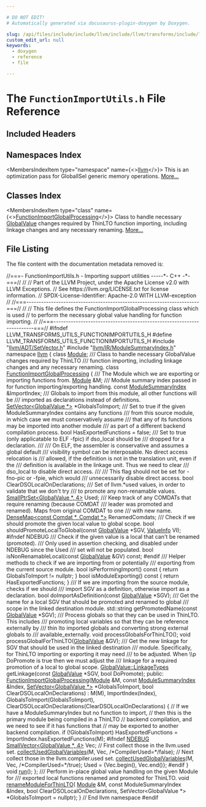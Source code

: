 ```yaml
---

# DO NOT EDIT!
# Automatically generated via docusaurus-plugin-doxygen by Doxygen.

slug: /api/files/include/include/llvm/include/llvm/transforms/include/llvm/transforms/utils/functionimportutils-h
custom_edit_url: null
keywords:
  - doxygen
  - reference
  - file

---
```





# The `FunctionImportUtils.h` File Reference

<DoxygenPage pluginConfig={pluginConfig}>



## Included Headers

<IncludesList>
<IncludesListItem
  filePath="llvm/ADT/SetVector.h"
  permalink="/docs/api/files/include/include/llvm/include/llvm/adt/setvector-h"
  isLocal="true" />
<IncludesListItem
  filePath="llvm/IR/ModuleSummaryIndex.h"
  permalink="/docs/api/files/include/include/llvm/include/llvm/ir/modulesummaryindex-h"
  isLocal="true" />
</IncludesList>

## Namespaces Index

<MembersIndex>

<MembersIndexItem
  type="namespace"
  name={<><a href="/docs/api/namespaces/llvm">llvm</a></>}>
This is an optimization pass for GlobalISel generic memory operations. <a href="/docs/api/namespaces/llvm/#details">More...</a>
</MembersIndexItem>

</MembersIndex>

## Classes Index

<MembersIndex>

<MembersIndexItem
  type="class"
  name={<><a href="/docs/api/classes/llvm/functionimportglobalprocessing">FunctionImportGlobalProcessing</a></>}>
Class to handle necessary <a href="/docs/api/classes/llvm/globalvalue">GlobalValue</a> changes required by ThinLTO function importing, including linkage changes and any necessary renaming. <a href="/docs/api/classes/llvm/functionimportglobalprocessing/#details">More...</a>
</MembersIndexItem>

</MembersIndex>


## File Listing

The file content with the documentation metadata removed is:

<ProgramListing>

<Link id="l00001" /><CodeLine lineNumber="1"><Highlight kind="comment">//===- FunctionImportUtils.h - Importing support utilities -----&#42;- C++ -&#42;-===//</Highlight><Highlight kind="normal"></Highlight></CodeLine>
<Link id="l00002" /><CodeLine lineNumber="2"><Highlight kind="normal"></Highlight><Highlight kind="comment">//</Highlight><Highlight kind="normal"></Highlight></CodeLine>
<Link id="l00003" /><CodeLine lineNumber="3"><Highlight kind="normal"></Highlight><Highlight kind="comment">// Part of the LLVM Project, under the Apache License v2.0 with LLVM Exceptions.</Highlight><Highlight kind="normal"></Highlight></CodeLine>
<Link id="l00004" /><CodeLine lineNumber="4"><Highlight kind="normal"></Highlight><Highlight kind="comment">// See https://llvm.org/LICENSE.txt for license information.</Highlight><Highlight kind="normal"></Highlight></CodeLine>
<Link id="l00005" /><CodeLine lineNumber="5"><Highlight kind="normal"></Highlight><Highlight kind="comment">// SPDX-License-Identifier: Apache-2.0 WITH LLVM-exception</Highlight><Highlight kind="normal"></Highlight></CodeLine>
<Link id="l00006" /><CodeLine lineNumber="6"><Highlight kind="normal"></Highlight><Highlight kind="comment">//</Highlight><Highlight kind="normal"></Highlight></CodeLine>
<Link id="l00007" /><CodeLine lineNumber="7"><Highlight kind="normal"></Highlight><Highlight kind="comment">//===----------------------------------------------------------------------===//</Highlight><Highlight kind="normal"></Highlight></CodeLine>
<Link id="l00008" /><CodeLine lineNumber="8"><Highlight kind="normal"></Highlight><Highlight kind="comment">//</Highlight><Highlight kind="normal"></Highlight></CodeLine>
<Link id="l00009" /><CodeLine lineNumber="9"><Highlight kind="normal"></Highlight><Highlight kind="comment">// This file defines the FunctionImportGlobalProcessing class which is used</Highlight><Highlight kind="normal"></Highlight></CodeLine>
<Link id="l00010" /><CodeLine lineNumber="10"><Highlight kind="normal"></Highlight><Highlight kind="comment">// to perform the necessary global value handling for function importing.</Highlight><Highlight kind="normal"></Highlight></CodeLine>
<Link id="l00011" /><CodeLine lineNumber="11"><Highlight kind="normal"></Highlight><Highlight kind="comment">//</Highlight><Highlight kind="normal"></Highlight></CodeLine>
<Link id="l00012" /><CodeLine lineNumber="12"><Highlight kind="normal"></Highlight><Highlight kind="comment">//===----------------------------------------------------------------------===//</Highlight><Highlight kind="normal"></Highlight></CodeLine>
<Link id="l00013" /><CodeLine lineNumber="13"><Highlight kind="normal"></Highlight></CodeLine>
<Link id="l00014" /><CodeLine lineNumber="14"><Highlight kind="normal"></Highlight><Highlight kind="preprocessor">#ifndef LLVM&#95;TRANSFORMS&#95;UTILS&#95;FUNCTIONIMPORTUTILS&#95;H</Highlight><Highlight kind="normal"></Highlight></CodeLine>
<Link id="l00015" /><CodeLine lineNumber="15"><Highlight kind="normal"></Highlight><Highlight kind="preprocessor">#define LLVM&#95;TRANSFORMS&#95;UTILS&#95;FUNCTIONIMPORTUTILS&#95;H</Highlight><Highlight kind="normal"></Highlight></CodeLine>
<Link id="l00016" /><CodeLine lineNumber="16"><Highlight kind="normal"></Highlight></CodeLine>
<Link id="l00017" /><CodeLine lineNumber="17"><Highlight kind="normal"></Highlight><Highlight kind="preprocessor">#include &quot;<a href="/docs/api/files/include/include/llvm/include/llvm/adt/setvector-h">llvm/ADT/SetVector.h</a>&quot;</Highlight><Highlight kind="normal"></Highlight></CodeLine>
<Link id="l00018" /><CodeLine lineNumber="18"><Highlight kind="normal"></Highlight><Highlight kind="preprocessor">#include &quot;<a href="/docs/api/files/include/include/llvm/include/llvm/ir/modulesummaryindex-h">llvm/IR/ModuleSummaryIndex.h</a>&quot;</Highlight><Highlight kind="normal"></Highlight></CodeLine>
<Link id="l00019" /><CodeLine lineNumber="19"><Highlight kind="normal"></Highlight></CodeLine>
<Link id="l00020" /><CodeLine lineNumber="20"><Highlight kind="normal"></Highlight><Highlight kind="keyword">namespace </Highlight><Highlight kind="normal"><a href="/docs/api/namespaces/llvm">llvm</a> &#123;</Highlight></CodeLine>
<Link id="l00021" /><CodeLine lineNumber="21"><Highlight kind="normal"></Highlight><Highlight kind="keyword">class </Highlight><Highlight kind="normal"><a href="/docs/api/classes/llvm/module">Module</a>;</Highlight></CodeLine>
<Link id="l00022" /><CodeLine lineNumber="22"><Highlight kind="normal"></Highlight><Highlight kind="comment"></Highlight></CodeLine>
<Link id="l00023" /><CodeLine lineNumber="23"><Highlight kind="comment">/// Class to handle necessary GlobalValue changes required by ThinLTO</Highlight></CodeLine>
<Link id="l00024" /><CodeLine lineNumber="24"><Highlight kind="comment">/// function importing, including linkage changes and any necessary renaming.</Highlight><Highlight kind="normal"></Highlight></CodeLine>
<Link id="l00025" /><CodeLine lineNumber="25" lineLink="/docs/api/classes/llvm/functionimportglobalprocessing"><Highlight kind="normal"></Highlight><Highlight kind="keyword">class </Highlight><Highlight kind="normal"><a href="/docs/api/classes/llvm/functionimportglobalprocessing/#ad2d457aedadef41588c7ae3c16adbfc8">FunctionImportGlobalProcessing</a> &#123;</Highlight><Highlight kind="comment"></Highlight></CodeLine>
<Link id="l00026" /><CodeLine lineNumber="26"><Highlight kind="comment">  /// The Module which we are exporting or importing functions from.</Highlight><Highlight kind="normal"></Highlight></CodeLine>
<Link id="l00027" /><CodeLine lineNumber="27"><Highlight kind="normal">  <a href="/docs/api/classes/llvm/module">Module</a> &amp;M;</Highlight></CodeLine>
<Link id="l00028" /><CodeLine lineNumber="28"><Highlight kind="normal"></Highlight><Highlight kind="comment"></Highlight></CodeLine>
<Link id="l00029" /><CodeLine lineNumber="29"><Highlight kind="comment">  /// Module summary index passed in for function importing/exporting handling.</Highlight><Highlight kind="normal"></Highlight></CodeLine>
<Link id="l00030" /><CodeLine lineNumber="30"><Highlight kind="normal">  </Highlight><Highlight kind="keyword">const</Highlight><Highlight kind="normal"> <a href="/docs/api/classes/llvm/modulesummaryindex">ModuleSummaryIndex</a> &amp;ImportIndex;</Highlight></CodeLine>
<Link id="l00031" /><CodeLine lineNumber="31"><Highlight kind="normal"></Highlight><Highlight kind="comment"></Highlight></CodeLine>
<Link id="l00032" /><CodeLine lineNumber="32"><Highlight kind="comment">  /// Globals to import from this module, all other functions will be</Highlight></CodeLine>
<Link id="l00033" /><CodeLine lineNumber="33"><Highlight kind="comment">  /// imported as declarations instead of definitions.</Highlight><Highlight kind="normal"></Highlight></CodeLine>
<Link id="l00034" /><CodeLine lineNumber="34"><Highlight kind="normal">  <a href="/docs/api/classes/llvm/setvector">SetVector&lt;GlobalValue &#42;&gt;</a> &#42;GlobalsToImport;</Highlight></CodeLine>
<Link id="l00035" /><CodeLine lineNumber="35"><Highlight kind="normal"></Highlight><Highlight kind="comment"></Highlight></CodeLine>
<Link id="l00036" /><CodeLine lineNumber="36"><Highlight kind="comment">  /// Set to true if the given ModuleSummaryIndex contains any functions</Highlight></CodeLine>
<Link id="l00037" /><CodeLine lineNumber="37"><Highlight kind="comment">  /// from this source module, in which case we must conservatively assume</Highlight></CodeLine>
<Link id="l00038" /><CodeLine lineNumber="38"><Highlight kind="comment">  /// that any of its functions may be imported into another module</Highlight></CodeLine>
<Link id="l00039" /><CodeLine lineNumber="39"><Highlight kind="comment">  /// as part of a different backend compilation process.</Highlight><Highlight kind="normal"></Highlight></CodeLine>
<Link id="l00040" /><CodeLine lineNumber="40"><Highlight kind="normal">  </Highlight><Highlight kind="keywordtype">bool</Highlight><Highlight kind="normal"> HasExportedFunctions = </Highlight><Highlight kind="keyword">false</Highlight><Highlight kind="normal">;</Highlight></CodeLine>
<Link id="l00041" /><CodeLine lineNumber="41"><Highlight kind="normal"></Highlight><Highlight kind="comment"></Highlight></CodeLine>
<Link id="l00042" /><CodeLine lineNumber="42"><Highlight kind="comment">  /// Set to true (only applicatable to ELF -fpic) if dso&#95;local should be</Highlight></CodeLine>
<Link id="l00043" /><CodeLine lineNumber="43"><Highlight kind="comment">  /// dropped for a declaration.</Highlight></CodeLine>
<Link id="l00044" /><CodeLine lineNumber="44"><Highlight kind="comment">  ///</Highlight></CodeLine>
<Link id="l00045" /><CodeLine lineNumber="45"><Highlight kind="comment">  /// On ELF, the assembler is conservative and assumes a global default</Highlight></CodeLine>
<Link id="l00046" /><CodeLine lineNumber="46"><Highlight kind="comment">  /// visibility symbol can be interposable. No direct access relocation is</Highlight></CodeLine>
<Link id="l00047" /><CodeLine lineNumber="47"><Highlight kind="comment">  /// allowed, if the definition is not in the translation unit, even if the</Highlight></CodeLine>
<Link id="l00048" /><CodeLine lineNumber="48"><Highlight kind="comment">  /// definition is available in the linkage unit. Thus we need to clear</Highlight></CodeLine>
<Link id="l00049" /><CodeLine lineNumber="49"><Highlight kind="comment">  /// dso&#95;local to disable direct access.</Highlight></CodeLine>
<Link id="l00050" /><CodeLine lineNumber="50"><Highlight kind="comment">  ///</Highlight></CodeLine>
<Link id="l00051" /><CodeLine lineNumber="51"><Highlight kind="comment">  /// This flag should not be set for -fno-pic or -fpie, which would</Highlight></CodeLine>
<Link id="l00052" /><CodeLine lineNumber="52"><Highlight kind="comment">  /// unnecessarily disable direct access.</Highlight><Highlight kind="normal"></Highlight></CodeLine>
<Link id="l00053" /><CodeLine lineNumber="53"><Highlight kind="normal">  </Highlight><Highlight kind="keywordtype">bool</Highlight><Highlight kind="normal"> ClearDSOLocalOnDeclarations;</Highlight></CodeLine>
<Link id="l00054" /><CodeLine lineNumber="54"><Highlight kind="normal"></Highlight><Highlight kind="comment"></Highlight></CodeLine>
<Link id="l00055" /><CodeLine lineNumber="55"><Highlight kind="comment">  /// Set of llvm.&#42;used values, in order to validate that we don&#39;t try</Highlight></CodeLine>
<Link id="l00056" /><CodeLine lineNumber="56"><Highlight kind="comment">  /// to promote any non-renamable values.</Highlight><Highlight kind="normal"></Highlight></CodeLine>
<Link id="l00057" /><CodeLine lineNumber="57"><Highlight kind="normal">  <a href="/docs/api/classes/llvm/smallptrset">SmallPtrSet&lt;GlobalValue &#42;, 4&gt;</a> Used;</Highlight></CodeLine>
<Link id="l00058" /><CodeLine lineNumber="58"><Highlight kind="normal"></Highlight><Highlight kind="comment"></Highlight></CodeLine>
<Link id="l00059" /><CodeLine lineNumber="59"><Highlight kind="comment">  /// Keep track of any COMDATs that require renaming (because COMDAT</Highlight></CodeLine>
<Link id="l00060" /><CodeLine lineNumber="60"><Highlight kind="comment">  /// leader was promoted and renamed). Maps from original COMDAT to one</Highlight></CodeLine>
<Link id="l00061" /><CodeLine lineNumber="61"><Highlight kind="comment">  /// with new name.</Highlight><Highlight kind="normal"></Highlight></CodeLine>
<Link id="l00062" /><CodeLine lineNumber="62"><Highlight kind="normal">  <a href="/docs/api/classes/llvm/densemap">DenseMap&lt;const Comdat &#42;, Comdat &#42;&gt;</a> RenamedComdats;</Highlight></CodeLine>
<Link id="l00063" /><CodeLine lineNumber="63"><Highlight kind="normal"></Highlight><Highlight kind="comment"></Highlight></CodeLine>
<Link id="l00064" /><CodeLine lineNumber="64"><Highlight kind="comment">  /// Check if we should promote the given local value to global scope.</Highlight><Highlight kind="normal"></Highlight></CodeLine>
<Link id="l00065" /><CodeLine lineNumber="65"><Highlight kind="normal">  </Highlight><Highlight kind="keywordtype">bool</Highlight><Highlight kind="normal"> shouldPromoteLocalToGlobal(</Highlight><Highlight kind="keyword">const</Highlight><Highlight kind="normal"> <a href="/docs/api/classes/llvm/globalvalue">GlobalValue</a> &#42;SGV, <a href="/docs/api/structs/llvm/valueinfo">ValueInfo</a> VI);</Highlight></CodeLine>
<Link id="l00066" /><CodeLine lineNumber="66"><Highlight kind="normal"></Highlight></CodeLine>
<Link id="l00067" /><CodeLine lineNumber="67"><Highlight kind="normal"></Highlight><Highlight kind="preprocessor">#ifndef NDEBUG</Highlight><Highlight kind="comment"></Highlight></CodeLine>
<Link id="l00068" /><CodeLine lineNumber="68"><Highlight kind="comment">  /// Check if the given value is a local that can&#39;t be renamed (promoted).</Highlight></CodeLine>
<Link id="l00069" /><CodeLine lineNumber="69"><Highlight kind="comment">  /// Only used in assertion checking, and disabled under NDEBUG since the Used</Highlight></CodeLine>
<Link id="l00070" /><CodeLine lineNumber="70"><Highlight kind="comment">  /// set will not be populated.</Highlight><Highlight kind="normal"></Highlight></CodeLine>
<Link id="l00071" /><CodeLine lineNumber="71"><Highlight kind="normal">  </Highlight><Highlight kind="keywordtype">bool</Highlight><Highlight kind="normal"> isNonRenamableLocal(</Highlight><Highlight kind="keyword">const</Highlight><Highlight kind="normal"> <a href="/docs/api/classes/llvm/globalvalue">GlobalValue</a> &amp;GV) </Highlight><Highlight kind="keyword">const</Highlight><Highlight kind="normal">;</Highlight></CodeLine>
<Link id="l00072" /><CodeLine lineNumber="72"><Highlight kind="normal"></Highlight><Highlight kind="preprocessor">#endif</Highlight><Highlight kind="normal"></Highlight></CodeLine>
<Link id="l00073" /><CodeLine lineNumber="73"><Highlight kind="normal"></Highlight><Highlight kind="comment"></Highlight></CodeLine>
<Link id="l00074" /><CodeLine lineNumber="74"><Highlight kind="comment">  /// Helper methods to check if we are importing from or potentially</Highlight></CodeLine>
<Link id="l00075" /><CodeLine lineNumber="75"><Highlight kind="comment">  /// exporting from the current source module.</Highlight><Highlight kind="normal"></Highlight></CodeLine>
<Link id="l00076" /><CodeLine lineNumber="76"><Highlight kind="normal">  </Highlight><Highlight kind="keywordtype">bool</Highlight><Highlight kind="normal"> isPerformingImport()</Highlight><Highlight kind="keyword"> const </Highlight><Highlight kind="normal">&#123; </Highlight><Highlight kind="keywordflow">return</Highlight><Highlight kind="normal"> GlobalsToImport != </Highlight><Highlight kind="keyword">nullptr</Highlight><Highlight kind="normal">; &#125;</Highlight></CodeLine>
<Link id="l00077" /><CodeLine lineNumber="77"><Highlight kind="normal">  </Highlight><Highlight kind="keywordtype">bool</Highlight><Highlight kind="normal"> isModuleExporting()</Highlight><Highlight kind="keyword"> const </Highlight><Highlight kind="normal">&#123; </Highlight><Highlight kind="keywordflow">return</Highlight><Highlight kind="normal"> HasExportedFunctions; &#125;</Highlight></CodeLine>
<Link id="l00078" /><CodeLine lineNumber="78"><Highlight kind="normal"></Highlight><Highlight kind="comment"></Highlight></CodeLine>
<Link id="l00079" /><CodeLine lineNumber="79"><Highlight kind="comment">  /// If we are importing from the source module, checks if we should</Highlight></CodeLine>
<Link id="l00080" /><CodeLine lineNumber="80"><Highlight kind="comment">  /// import SGV as a definition, otherwise import as a declaration.</Highlight><Highlight kind="normal"></Highlight></CodeLine>
<Link id="l00081" /><CodeLine lineNumber="81"><Highlight kind="normal">  </Highlight><Highlight kind="keywordtype">bool</Highlight><Highlight kind="normal"> doImportAsDefinition(</Highlight><Highlight kind="keyword">const</Highlight><Highlight kind="normal"> <a href="/docs/api/classes/llvm/globalvalue">GlobalValue</a> &#42;SGV);</Highlight></CodeLine>
<Link id="l00082" /><CodeLine lineNumber="82"><Highlight kind="normal"></Highlight><Highlight kind="comment"></Highlight></CodeLine>
<Link id="l00083" /><CodeLine lineNumber="83"><Highlight kind="comment">  /// Get the name for a local SGV that should be promoted and renamed to global</Highlight></CodeLine>
<Link id="l00084" /><CodeLine lineNumber="84"><Highlight kind="comment">  /// scope in the linked destination module.</Highlight><Highlight kind="normal"></Highlight></CodeLine>
<Link id="l00085" /><CodeLine lineNumber="85"><Highlight kind="normal">  std::string getPromotedName(</Highlight><Highlight kind="keyword">const</Highlight><Highlight kind="normal"> <a href="/docs/api/classes/llvm/globalvalue">GlobalValue</a> &#42;SGV);</Highlight></CodeLine>
<Link id="l00086" /><CodeLine lineNumber="86"><Highlight kind="normal"></Highlight><Highlight kind="comment"></Highlight></CodeLine>
<Link id="l00087" /><CodeLine lineNumber="87"><Highlight kind="comment">  /// Process globals so that they can be used in ThinLTO. This includes</Highlight></CodeLine>
<Link id="l00088" /><CodeLine lineNumber="88"><Highlight kind="comment">  /// promoting local variables so that they can be reference externally by</Highlight></CodeLine>
<Link id="l00089" /><CodeLine lineNumber="89"><Highlight kind="comment">  /// thin lto imported globals and converting strong external globals to</Highlight></CodeLine>
<Link id="l00090" /><CodeLine lineNumber="90"><Highlight kind="comment">  /// available&#95;externally.</Highlight><Highlight kind="normal"></Highlight></CodeLine>
<Link id="l00091" /><CodeLine lineNumber="91"><Highlight kind="normal">  </Highlight><Highlight kind="keywordtype">void</Highlight><Highlight kind="normal"> processGlobalsForThinLTO();</Highlight></CodeLine>
<Link id="l00092" /><CodeLine lineNumber="92"><Highlight kind="normal">  </Highlight><Highlight kind="keywordtype">void</Highlight><Highlight kind="normal"> processGlobalForThinLTO(<a href="/docs/api/classes/llvm/globalvalue">GlobalValue</a> &amp;GV);</Highlight></CodeLine>
<Link id="l00093" /><CodeLine lineNumber="93"><Highlight kind="normal"></Highlight><Highlight kind="comment"></Highlight></CodeLine>
<Link id="l00094" /><CodeLine lineNumber="94"><Highlight kind="comment">  /// Get the new linkage for SGV that should be used in the linked destination</Highlight></CodeLine>
<Link id="l00095" /><CodeLine lineNumber="95"><Highlight kind="comment">  /// module. Specifically, for ThinLTO importing or exporting it may need</Highlight></CodeLine>
<Link id="l00096" /><CodeLine lineNumber="96"><Highlight kind="comment">  /// to be adjusted. When \\p DoPromote is true then we must adjust the</Highlight></CodeLine>
<Link id="l00097" /><CodeLine lineNumber="97"><Highlight kind="comment">  /// linkage for a required promotion of a local to global scope.</Highlight><Highlight kind="normal"></Highlight></CodeLine>
<Link id="l00098" /><CodeLine lineNumber="98"><Highlight kind="normal">  <a href="/docs/api/classes/llvm/globalvalue/#aedfa75f0c85c4aa85b257f066fbea57c">GlobalValue::LinkageTypes</a> getLinkage(</Highlight><Highlight kind="keyword">const</Highlight><Highlight kind="normal"> <a href="/docs/api/classes/llvm/globalvalue">GlobalValue</a> &#42;SGV, </Highlight><Highlight kind="keywordtype">bool</Highlight><Highlight kind="normal"> DoPromote);</Highlight></CodeLine>
<Link id="l00099" /><CodeLine lineNumber="99"><Highlight kind="normal"></Highlight></CodeLine>
<Link id="l00100" /><CodeLine lineNumber="100"><Highlight kind="normal"></Highlight><Highlight kind="keyword">public</Highlight><Highlight kind="normal">:</Highlight></CodeLine>
<Link id="l00101" /><CodeLine lineNumber="101" lineLink="/docs/api/classes/llvm/functionimportglobalprocessing/#ad2d457aedadef41588c7ae3c16adbfc8"><Highlight kind="normal">  <a href="/docs/api/classes/llvm/functionimportglobalprocessing/#ad2d457aedadef41588c7ae3c16adbfc8">FunctionImportGlobalProcessing</a>(<a href="/docs/api/classes/llvm/module">Module</a> &amp;M, </Highlight><Highlight kind="keyword">const</Highlight><Highlight kind="normal"> <a href="/docs/api/classes/llvm/modulesummaryindex">ModuleSummaryIndex</a> &amp;Index,</Highlight></CodeLine>
<Link id="l00102" /><CodeLine lineNumber="102"><Highlight kind="normal">                                 <a href="/docs/api/classes/llvm/setvector">SetVector&lt;GlobalValue &#42;&gt;</a> &#42;GlobalsToImport,</Highlight></CodeLine>
<Link id="l00103" /><CodeLine lineNumber="103"><Highlight kind="normal">                                 </Highlight><Highlight kind="keywordtype">bool</Highlight><Highlight kind="normal"> ClearDSOLocalOnDeclarations)</Highlight></CodeLine>
<Link id="l00104" /><CodeLine lineNumber="104"><Highlight kind="normal">      : M(M), ImportIndex(Index), GlobalsToImport(GlobalsToImport),</Highlight></CodeLine>
<Link id="l00105" /><CodeLine lineNumber="105"><Highlight kind="normal">        ClearDSOLocalOnDeclarations(ClearDSOLocalOnDeclarations) &#123;</Highlight></CodeLine>
<Link id="l00106" /><CodeLine lineNumber="106"><Highlight kind="normal">    </Highlight><Highlight kind="comment">// If we have a ModuleSummaryIndex but no function to import,</Highlight><Highlight kind="normal"></Highlight></CodeLine>
<Link id="l00107" /><CodeLine lineNumber="107"><Highlight kind="normal">    </Highlight><Highlight kind="comment">// then this is the primary module being compiled in a ThinLTO</Highlight><Highlight kind="normal"></Highlight></CodeLine>
<Link id="l00108" /><CodeLine lineNumber="108"><Highlight kind="normal">    </Highlight><Highlight kind="comment">// backend compilation, and we need to see if it has functions that</Highlight><Highlight kind="normal"></Highlight></CodeLine>
<Link id="l00109" /><CodeLine lineNumber="109"><Highlight kind="normal">    </Highlight><Highlight kind="comment">// may be exported to another backend compilation.</Highlight><Highlight kind="normal"></Highlight></CodeLine>
<Link id="l00110" /><CodeLine lineNumber="110"><Highlight kind="normal">    </Highlight><Highlight kind="keywordflow">if</Highlight><Highlight kind="normal"> (!GlobalsToImport)</Highlight></CodeLine>
<Link id="l00111" /><CodeLine lineNumber="111"><Highlight kind="normal">      HasExportedFunctions = ImportIndex.hasExportedFunctions(M);</Highlight></CodeLine>
<Link id="l00112" /><CodeLine lineNumber="112"><Highlight kind="normal"></Highlight></CodeLine>
<Link id="l00113" /><CodeLine lineNumber="113"><Highlight kind="normal">#ifndef <a href="/docs/api/files/lib/lib/support/regutils-h/#a8de3ed741dadc9c979a4ff17c0a9116e">NDEBUG</a></Highlight></CodeLine>
<Link id="l00114" /><CodeLine lineNumber="114"><Highlight kind="normal">    <a href="/docs/api/classes/llvm/smallvector">SmallVector&lt;GlobalValue &#42;, 4&gt;</a> Vec;</Highlight></CodeLine>
<Link id="l00115" /><CodeLine lineNumber="115"><Highlight kind="normal">    </Highlight><Highlight kind="comment">// First collect those in the llvm.used set.</Highlight><Highlight kind="normal"></Highlight></CodeLine>
<Link id="l00116" /><CodeLine lineNumber="116"><Highlight kind="normal">    <a href="/docs/api/namespaces/llvm/#afd1cdae0d7a12aa1861ac142c059f5d2">collectUsedGlobalVariables</a>(M, Vec, </Highlight><Highlight kind="comment">/&#42;CompilerUsed=&#42;/</Highlight><Highlight kind="keyword">false</Highlight><Highlight kind="normal">);</Highlight></CodeLine>
<Link id="l00117" /><CodeLine lineNumber="117"><Highlight kind="normal">    </Highlight><Highlight kind="comment">// Next collect those in the llvm.compiler.used set.</Highlight><Highlight kind="normal"></Highlight></CodeLine>
<Link id="l00118" /><CodeLine lineNumber="118"><Highlight kind="normal">    <a href="/docs/api/namespaces/llvm/#afd1cdae0d7a12aa1861ac142c059f5d2">collectUsedGlobalVariables</a>(M, Vec, </Highlight><Highlight kind="comment">/&#42;CompilerUsed=&#42;/</Highlight><Highlight kind="keyword">true</Highlight><Highlight kind="normal">);</Highlight></CodeLine>
<Link id="l00119" /><CodeLine lineNumber="119"><Highlight kind="normal">    Used = &#123;Vec.begin(), Vec.end()&#125;;</Highlight></CodeLine>
<Link id="l00120" /><CodeLine lineNumber="120"><Highlight kind="normal"></Highlight><Highlight kind="preprocessor">#endif</Highlight><Highlight kind="normal"></Highlight></CodeLine>
<Link id="l00121" /><CodeLine lineNumber="121"><Highlight kind="normal">  &#125;</Highlight></CodeLine>
<Link id="l00122" /><CodeLine lineNumber="122"><Highlight kind="normal"></Highlight></CodeLine>
<Link id="l00123" /><CodeLine lineNumber="123"><Highlight kind="normal">  </Highlight><Highlight kind="keywordtype">void</Highlight><Highlight kind="normal"> <a href="/docs/api/classes/llvm/functionimportglobalprocessing/#afc6d45acb67bb0109f15791d99469bb4">run</a>();</Highlight></CodeLine>
<Link id="l00124" /><CodeLine lineNumber="124"><Highlight kind="normal">&#125;;</Highlight></CodeLine>
<Link id="l00125" /><CodeLine lineNumber="125"><Highlight kind="normal"></Highlight><Highlight kind="comment"></Highlight></CodeLine>
<Link id="l00126" /><CodeLine lineNumber="126"><Highlight kind="comment">/// Perform in-place global value handling on the given Module for</Highlight></CodeLine>
<Link id="l00127" /><CodeLine lineNumber="127"><Highlight kind="comment">/// exported local functions renamed and promoted for ThinLTO.</Highlight><Highlight kind="normal"></Highlight></CodeLine>
<Link id="l00128" /><CodeLine lineNumber="128"><Highlight kind="normal"></Highlight><Highlight kind="keywordtype">void</Highlight><Highlight kind="normal"> <a href="/docs/api/namespaces/llvm/#a46122434c47e17760d4c6709878a0dd6">renameModuleForThinLTO</a>(</Highlight></CodeLine>
<Link id="l00129" /><CodeLine lineNumber="129"><Highlight kind="normal">    <a href="/docs/api/files/lib/lib/codegen/machinecheckdebugify-cpp/#a85892acfa8970627e9bd9c9815f15c25">Module</a> &amp;M, </Highlight><Highlight kind="keyword">const</Highlight><Highlight kind="normal"> ModuleSummaryIndex &amp;Index,</Highlight></CodeLine>
<Link id="l00130" /><CodeLine lineNumber="130"><Highlight kind="normal">    </Highlight><Highlight kind="keywordtype">bool</Highlight><Highlight kind="normal"> ClearDSOLocalOnDeclarations,</Highlight></CodeLine>
<Link id="l00131" /><CodeLine lineNumber="131"><Highlight kind="normal">    SetVector&lt;GlobalValue &#42;&gt; &#42;GlobalsToImport = </Highlight><Highlight kind="keyword">nullptr</Highlight><Highlight kind="normal">);</Highlight></CodeLine>
<Link id="l00132" /><CodeLine lineNumber="132"><Highlight kind="normal"></Highlight></CodeLine>
<Link id="l00133" /><CodeLine lineNumber="133"><Highlight kind="normal">&#125; </Highlight><Highlight kind="comment">// End llvm namespace</Highlight><Highlight kind="normal"></Highlight></CodeLine>
<Link id="l00134" /><CodeLine lineNumber="134"><Highlight kind="normal"></Highlight></CodeLine>
<Link id="l00135" /><CodeLine lineNumber="135"><Highlight kind="normal"></Highlight><Highlight kind="preprocessor">#endif</Highlight></CodeLine>

</ProgramListing>


</DoxygenPage>
